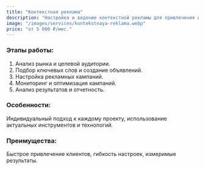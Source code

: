 ```yaml
---
title: "Контекстная реклама"
description: "Настройка и ведение контекстной рекламы для привлечения целевых клиентов. Реклама в Google Ads и Яндекс.Директ с оплатой за результат. Стоимость от 5 000 ₽ в месяц."
image: "/images/services/kontekstnaya-reklama.webp"
price: "от 5 000 ₽/мес."
---
```


### Этапы работы:

1. Анализ рынка и целевой аудитории.
2. Подбор ключевых слов и создание объявлений.
3. Настройка рекламных кампаний.
4. Мониторинг и оптимизация кампаний.
5. Анализ результатов и отчетность.

### Особенности:

Индивидуальный подход к каждому проекту, использование актуальных инструментов и технологий.

### Преимущества:

Быстрое привлечение клиентов, гибкость настроек, измеримые результаты.
